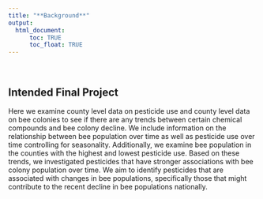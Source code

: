 ```yaml
---
title: "**Background**"
output: 
  html_document:
      toc: TRUE
      toc_float: TRUE
---
```


<br>


__Intended Final Project__  
------------------------------------------------------

Here we examine county level data on pesticide use and county level data on bee colonies to see if there are any trends between certain chemical compounds and bee colony decline. We  include information on the relationship between bee population over time as well as pesticide use over time controlling for seasonality. Additionally, we  examine bee population in the counties with the highest and lowest pesticide use. Based on these trends, we investigated pesticides that have stronger associations with bee colony population over time. We aim to identify pesticides that are associated with changes in bee populations, specifically those that might contribute to the recent decline in bee populations nationally. 

<br>





